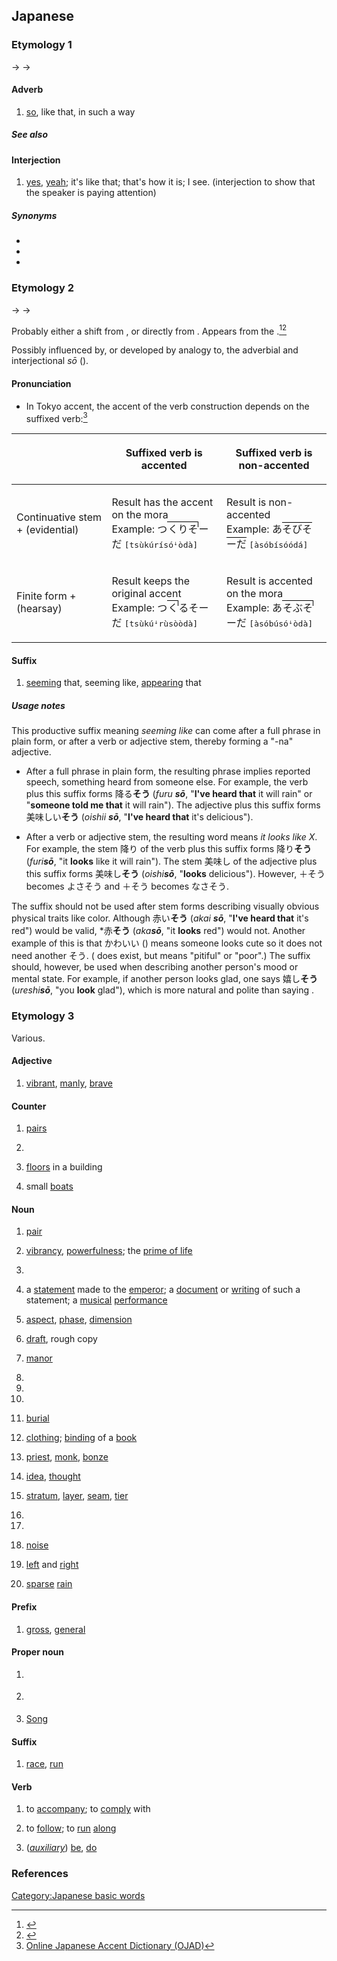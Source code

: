 {{also|ぞう|Appendix:Variations of "so"|Appendix:Variations of "sou"}}
==Japanese==

===Etymology 1===
{{IPAchar|/sau/}} → {{IPAchar|/sɔː/}} → {{IPAchar|/soː/}}

====Adverb====
{{ja-pos|adverb|hhira=さう}}

# {{ja-def|然う}} [[so]], like that, in such a way

=====See also=====
{{Japanese demonstratives}}

====Interjection====
{{ja-pos|interjection|hhira=さう}}

# {{ja-def|然う}} [[yes]], [[yeah]]; it's like that; that's how it is; I see. (interjection to show that the speaker is paying attention)

=====Synonyms=====
* {{ja-r|はい}}
* {{ja-r|その通り|その とおり}}
* {{ja-r|うん}}

===Etymology 2===
{{IPAchar|/sau/}} → {{IPAchar|/sɔː/}} → {{IPAchar|/soː/}}

Probably either a shift from {{m|ja|様|tr=sama}}, or directly from {{m|ja|相|tr=sō}}.  Appears from the {{w|Muromachi period}}.<ref name="KDJ">{{R:Kokugo Dai Jiten}}</ref><ref name="DJR">{{R:Daijirin}}</ref>

Possibly influenced by, or developed by analogy to, the adverbial and interjectional ''sō'' ({{m|ja|然う}}).

====Pronunciation====
{{ja-pron}}
* In Tokyo accent, the accent of the verb construction depends on the suffixed verb:<ref>[http://www.gavo.t.u-tokyo.ac.jp/ojad/kouzokugo Online Japanese Accent Dictionary (OJAD)]</ref>
{| class=wikitable
! !! Suffixed verb is accented !! Suffixed verb is non-accented
|-
! Continuative stem + {{ja-r|そう}} (evidential)
| Result has the accent on the {{ja-r|そ}} mora<br>Example: <span lang="ja" class="Jpan">つ<span style="border-top:1px solid black;position:relative;padding:1px;">くりそ<span style="position:absolute;top:0;bottom:67%;right:0%;border-right:1px solid black;">&#8203;</span></span>ーだ</span> <span class="Latn"><samp>[tsùkúrísóꜜòdà]</samp></span>
| Result is non-accented<br>Example: <span lang="ja" class="Jpan">あ<span style="border-top:1px solid black">そびそーだ</span></span> <span class="Latn"><samp>[àsóbísóódá]</samp></span>
|-
! Finite form + {{ja-r|そう}} (hearsay)
| Result keeps the original accent<br>Example: <span lang="ja" class="Jpan">つ<span style="border-top:1px solid black;position:relative;padding:1px;">く<span style="position:absolute;top:0;bottom:67%;right:0%;border-right:1px solid black;">&#8203;</span></span>るそーだ</span> <span class="Latn"><samp>[tsùkúꜜrùsòòdà]</samp></span>
| Result is accented on the {{ja-r|そ}} mora<br>Example: <span lang="ja" class="Jpan">あ<span style="border-top:1px solid black;position:relative;padding:1px;">そぶそ<span style="position:absolute;top:0;bottom:67%;right:0%;border-right:1px solid black;">&#8203;</span></span>ーだ</span> <span class="Latn"><samp>[àsóbúsóꜜòdà]</samp></span>
|}

====Suffix====
{{ja-pos|suffix}}

# {{lb|ja|jodōshi}} [[seem]]ing that, seeming like, [[appear]]ing that

=====Usage notes=====
This productive suffix meaning ''seeming like'' can come after a full phrase in plain form, or after a verb or adjective stem, thereby forming a "-na" adjective.

* After a full phrase in plain form, the resulting phrase implies reported speech, something heard from someone else. For example, the verb {{l|ja|降る|tr=''furu'', "to fall from the sky"}} plus this suffix forms 降る'''そう''' (''furu '''sō''''', "'''I've heard that''' it will rain" or "'''someone told me that''' it will rain"). The adjective {{l|ja|美味しい|tr=''oishii'', "delicious"}} plus this suffix forms 美味しい'''そう''' (''oishii '''sō''''', "'''I've heard that''' it's delicious").

* After a verb or adjective stem, the resulting word means ''it looks like X''. For example, the stem 降り of the verb {{l|ja|降る|tr=''furu'', "to fall from the sky"}} plus this suffix forms 降り'''そう''' (''furi'''sō''''', "it '''looks''' like it will rain"). The stem 美味し of the adjective {{l|ja|美味しい|tr=''oishii'', "delicious"}} plus this suffix forms 美味し'''そう''' (''oishi'''sō''''', "'''looks''' delicious"). However, {{l|ja|良い|いい}}＋そう becomes よさそう and {{l|ja|ない}}＋そう becomes なさそう.

The suffix should not be used after stem forms describing visually obvious physical traits like color. Although 赤い'''そう''' (''akai '''sō''''', "'''I've heard that''' it's red") would be valid, *赤'''そう''' (''aka'''sō''''', "it '''looks''' red") would not. Another example of this is that かわいい ({{l|ja|可愛い}}) means someone looks cute so it does not need another そう. ({{l|ja|かわいそう}} does exist, but means "pitiful" or "poor".) The suffix should, however, be used when describing another person's mood or mental state. For example, if another person looks glad, one says 嬉し'''そう''' (''ureshi'''sō''''', "you '''look''' glad"), which is more natural and polite than saying {{l|ja|嬉しい|tr=''ureshii'', "you are glad"}}.

===Etymology 3===
Various.

====Adjective====
{{ja-adj|infl=na}}

# {{ja-def|壮}} [[vibrant]], [[manly]], [[brave]]

====Counter====
{{ja-pos|counter}}

# {{ja-def|双}} [[pair]]s
# {{ja-def|壮}}
# {{ja-def|層}} [[floor]]s in a building
# {{ja-def|艘}} small [[boat]]s

====Noun====
{{ja-noun}}

# {{ja-def|双}} [[pair]]
# {{ja-def|壮}} [[vibrancy]], [[powerfulness]]; the [[prime of life]]
# {{ja-def|宗}}
# {{ja-def|奏}} a [[statement]] made to the [[emperor]]; a [[document]] or [[writing]] of such a statement; a [[musical]] [[performance]]
# {{ja-def|相}} [[aspect]], [[phase]], [[dimension]]
# {{ja-def|草}} [[draft]], rough copy
# {{ja-def|荘|庄}} [[manor]]
# {{ja-def|曹}}
# {{ja-def|喪}}
# {{ja-def|惣}}
# {{ja-def|葬}} [[burial]]
# {{ja-def|装}} [[clothing]]; [[binding]] of a [[book]]
# {{ja-def|僧}} [[priest]], [[monk]], [[bonze]]
# {{ja-def|想}} [[idea]], [[thought]]
# {{ja-def|層}} [[stratum]], [[layer]], [[seam]], [[tier]]
# {{ja-def|箏}}
# {{ja-def|甑}}
# {{ja-def|騒}} [[noise]]
# {{ja-def|左右}} [[left]] and [[right]]
# {{ja-def|疎雨|疏雨}} [[sparse]] [[rain]]

====Prefix====
{{ja-pos|prefix}}

# {{ja-def|総}} [[gross]], [[general]]

====Proper noun====
{{ja-pos|proper}}

# {{ja-def|壮}} {{given name|male|lang=ja}}
# {{ja-def|宗}} {{surname|lang=ja}}
# {{ja-def|宋}} [[Song]]

====Suffix====
{{ja-pos|suffix}}

# {{ja-def|走}} [[race]], [[run]]

====Verb====
{{ja-verb}}

# {{ja-def|添う|副う}} to [[accompany]]; to [[comply]] with
# {{ja-def|沿う}} to [[follow]]; to [[run]] [[along]]
# {{ja-def|候}} (''[[auxiliary]]'') [[be]], [[do]]

===References===
<references/>

[[Category:Japanese basic words]]